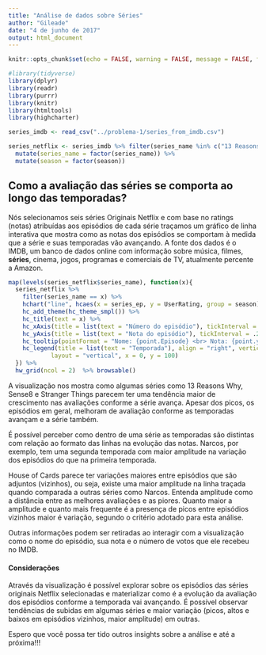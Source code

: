 ```yaml
---
title: "Análise de dados sobre Séries"
author: "Gileade"
date: "4 de junho de 2017"
output: html_document
---
```

```r
knitr::opts_chunk$set(echo = FALSE, warning = FALSE, message = FALSE, fig.align="center")
```

```r
#library(tidyverse)
library(dplyr)
library(readr)
library(purrr)
library(knitr)
library(htmltools)
library(highcharter)
```

```r
series_imdb <- read_csv("../problema-1/series_from_imdb.csv")
```

```r
series_netflix <- series_imdb %>% filter(series_name %in% c("13 Reasons Why", "Daredevil",  "House of Cards", "Narcos", "Sense8", "Stranger Things")) %>%
  mutate(series_name = factor(series_name)) %>%
  mutate(season = factor(season))
```

## Como a avaliação das séries se comporta ao longo das temporadas?

Nós selecionamos seis séries Originais Netflix e com base no ratings (notas) atribuídas aos episódios de cada série traçamos um gráfico de linha interativa que mostra como as notas dos episódios se comportam à medida que a série e suas temporadas vão avançando. A fonte dos dados é o IMDB, um banco de dados online com informação sobre música, filmes, **séries**, cinema, jogos, programas e comerciais de TV, atualmente percente a Amazon.

```r
map(levels(series_netflix$series_name), function(x){
  series_netflix %>%
    filter(series_name == x) %>% 
    hchart("line", hcaes(x = series_ep, y = UserRating, group = season)) %>%
    hc_add_theme(hc_theme_smpl()) %>% 
    hc_title(text = x) %>%
    hc_xAxis(title = list(text = "Número do episódio"), tickInterval = 2) %>%
    hc_yAxis(title = list(text = "Nota do episódio"), tickInterval = .2, min = 7.5, max = 9.7) %>%
    hc_tooltip(pointFormat = "Nome: {point.Episode} <br> Nota: {point.y} <br> Número de Votos: {point.UserVotes}") %>%
    hc_legend(title = list(text = "Temporada"), align = "right", verticalAlign = "top",
            layout = "vertical", x = 0, y = 100)
  }) %>% 
  hw_grid(ncol = 2)  %>% browsable()
```

    
A visualização nos mostra como algumas séries como 13 Reasons Why, Sense8 e Stranger Things parecem ter uma tendência maior de crescimento nas avaliações conforme a série avança. Apesar dos picos, os episódios em geral, melhoram de avaliação conforme as temporadas avançam e a série também.

É possível perceber como dentro de uma série as temporadas são distintas com relação ao formato das linhas na evolução das notas. Narcos, por exemplo, tem uma segunda temporada com maior amplitude na variação dos episódios do que na primeira temporada.

House of Cards parece ter variações maiores entre episódios que são adjuntos (vizinhos), ou seja, existe uma maior amplitude na linha traçada quando comparada a outras séries como Narcos. Entenda amplitude como a distância entre as melhores avaliações e as piores. Quanto maior a amplitude e quanto mais frequente é a presença de picos entre episódios vizinhos maior é variação, segundo o critério adotado para esta análise.

Outras informações podem ser retiradas ao interagir com a visualização como o nome do episódio, sua nota e o número de votos que ele recebeu no IMDB.

#### Considerações

Através da visualização é possível explorar sobre os episódios das séries originais Netflix selecionadas e materializar como é a evolução da avaliação dos episódios conforme a temporada vai avançando. É possível observar tendências de subidas em algumas séries e maior variação (picos, altos e baixos em episódios vizinhos, maior amplitude) em outras.

Espero que você possa ter tido outros insights sobre a análise e até a próxima!!!



